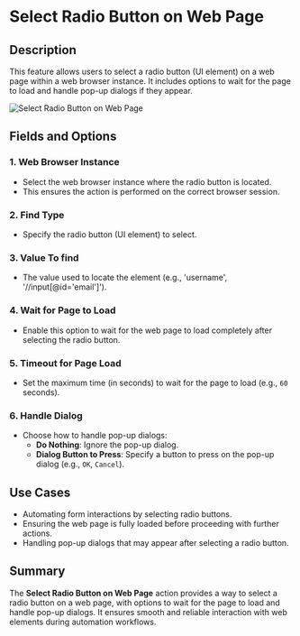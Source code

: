 # Select Radio Button on Web Page  

## Description
This feature allows users to select a radio button (UI element) on a web page within a web browser instance. It includes options to wait for the page to load and handle pop-up dialogs if they appear.  

![Select Radio Button on Web Page](../../../assets/browser-automation/select-radio-button-on-web-page.png)  

## Fields and Options  

### 1. Web Browser Instance 
- Select the web browser instance where the radio button is located.  
- This ensures the action is performed on the correct browser session.  

### 2. Find Type
- Specify the radio button (UI element) to select.  

### 3. Value To find
- The value used to locate the element (e.g., 'username', '//input[@id='email']').
 
### 4. Wait for Page to Load
- Enable this option to wait for the web page to load completely after selecting the radio button.  

### 5. Timeout for Page Load
- Set the maximum time (in seconds) to wait for the page to load (e.g., `60` seconds).  

### 6. Handle Dialog
- Choose how to handle pop-up dialogs:  
  - **Do Nothing**: Ignore the pop-up dialog.  
  - **Dialog Button to Press**: Specify a button to press on the pop-up dialog (e.g., `OK`, `Cancel`).  

## Use Cases
- Automating form interactions by selecting radio buttons.  
- Ensuring the web page is fully loaded before proceeding with further actions.  
- Handling pop-up dialogs that may appear after selecting a radio button.  

## Summary
The **Select Radio Button on Web Page** action provides a way to select a radio button on a web page, with options to wait for the page to load and handle pop-up dialogs. It ensures smooth and reliable interaction with web elements during automation workflows.  